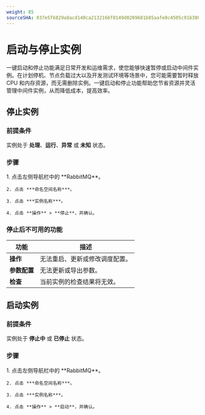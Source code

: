 ```yaml
---
weight: 85
sourceSHA: 037e5f6829a8acd140ca2132166f0149d0209681b85aafe0c4505c91b3882c2f
---
```


# 启动与停止实例

一键启动和停止功能满足日常开发和运维需求，使您能够快速暂停或启动中间件实例。在计划停机、节点负载过大以及开发测试环境等场景中，您可能需要暂时释放 CPU 和内存资源，而无需删除实例。一键启动和停止功能帮助您节省资源并灵活管理中间件实例，从而降低成本，提高效率。

## 停止实例

### 前提条件

实例处于 **处理**、**运行**、**异常** 或 **未知** 状态。

### 步骤

<Tabs>
  <Tab label="Web 控制台">
    1. 点击左侧导航栏中的 **RabbitMQ**。

    2. 点击 ***命名空间名称***。

    3. 点击 ***实例名称***。

    4. 点击 **操作** > **停止**，并确认。
  </Tab>
</Tabs>

### 停止后不可用的功能

| 功能                       | 描述                                                       |
| -------------------------- | ---------------------------------------------------------- |
| **操作**                  | 无法重启、更新或修改调度配置。                            |
| **参数配置**              | 无法更新或导出参数。                                      |
| **检查**                  | 当前实例的检查结果将无效。                                |

## 启动实例

### 前提条件

实例处于 **停止中** 或 **已停止** 状态。

### 步骤

<Tabs>
  <Tab label="Web 控制台">
    1. 点击左侧导航栏中的 **RabbitMQ**。

    2. 点击 ***命名空间名称***。

    3. 点击 ***实例名称***。

    4. 点击 **操作** > **启动**，并确认。
  </Tab>
</Tabs>
